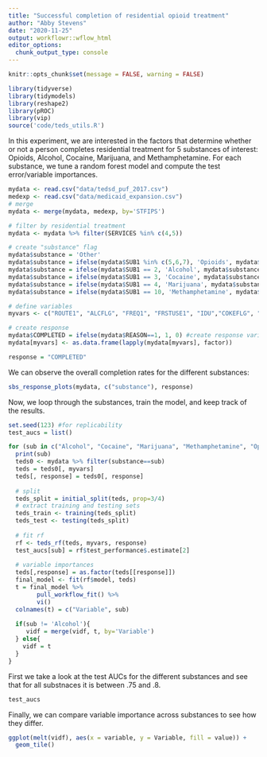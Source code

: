 ```yaml
---
title: "Successful completion of residential opioid treatment"
author: "Abby Stevens"
date: "2020-11-25"
output: workflowr::wflow_html
editor_options:
  chunk_output_type: console
---
```


```r
knitr::opts_chunk$set(message = FALSE, warning = FALSE)

library(tidyverse)
library(tidymodels)
library(reshape2)
library(pROC)
library(vip)
source('code/teds_utils.R')
```


In this experiment, we are interested in the factors that determine whether or not a person completes residential treatment for 5 substances of interest: Opioids, Alcohol, Cocaine, Marijuana, and Methamphetamine. For each substance, we tune a random forest model and compute the test error/variable importances.

```r
mydata <- read.csv("data/tedsd_puf_2017.csv")
medexp <- read.csv("data/medicaid_expansion.csv")
# merge
mydata <- merge(mydata, medexp, by='STFIPS')

# filter by residential treatment
mydata <- mydata %>% filter(SERVICES %in% c(4,5))

# create "substance" flag
mydata$substance = 'Other'
mydata$substance = ifelse(mydata$SUB1 %in% c(5,6,7), 'Opioids', mydata$substance)
mydata$substance = ifelse(mydata$SUB1 == 2, 'Alcohol', mydata$substance)
mydata$substance = ifelse(mydata$SUB1 == 3, 'Cocaine', mydata$substance)
mydata$substance = ifelse(mydata$SUB1 == 4, 'Marijuana', mydata$substance)
mydata$substance = ifelse(mydata$SUB1 == 10, 'Methamphetamine', mydata$substance)

# define variables
myvars <- c("ROUTE1", "ALCFLG", "FREQ1", "FRSTUSE1", "IDU","COKEFLG", "BENZFLG", "PSYPROB", "HLTHINS", "PRIMPAY", "AGE", "GENDER", "LIVARAG", "DIVISION", "METHUSE", "NOPRIOR", "EDUC", "HERFLG","RACE","MARSTAT","PRIMINC","ETHNIC","ARRESTS_D", "MEDEXP", "SUB2")

# create response
mydata$COMPLETED = ifelse(mydata$REASON==1, 1, 0) #create response variable
mydata[myvars] <- as.data.frame(lapply(mydata[myvars], factor))

response = "COMPLETED"
```

We can observe the overall completion rates for the different substances:

```r
sbs_response_plots(mydata, c("substance"), response)
```

Now, we loop through the substances, train the model, and keep track of the results.


```r
set.seed(123) #for replicability
test_aucs = list()

for (sub in c("Alcohol", "Cocaine", "Marijuana", "Methamphetamine", "Opioids")){
  print(sub)
  teds0 <- mydata %>% filter(substance==sub)
  teds = teds0[, myvars]
  teds[, response] = teds0[, response]
  
  # split
  teds_split = initial_split(teds, prop=3/4)
  # extract training and testing sets
  teds_train <- training(teds_split)
  teds_test <- testing(teds_split)
  
  # fit rf
  rf <- teds_rf(teds, myvars, response)
  test_aucs[sub] = rf$test_performance$.estimate[2]
  
  # variable importances
  teds[,response] = as.factor(teds[[response]])
  final_model <- fit(rf$model, teds)
  t = final_model %>% 
        pull_workflow_fit() %>% 
        vi()
  colnames(t) = c("Variable", sub)
     
  if(sub != 'Alcohol'){
     vidf = merge(vidf, t, by='Variable')
  } else{
    vidf = t
  }
}
```

First we take a look at the test AUCs for the different substances and see that for all substnaces it is between .75 and .8.
```r
test_aucs
```


Finally, we can compare variable importance across substances to see how they differ.

```r
ggplot(melt(vidf), aes(x = variable, y = Variable, fill = value)) +
  geom_tile()
```


